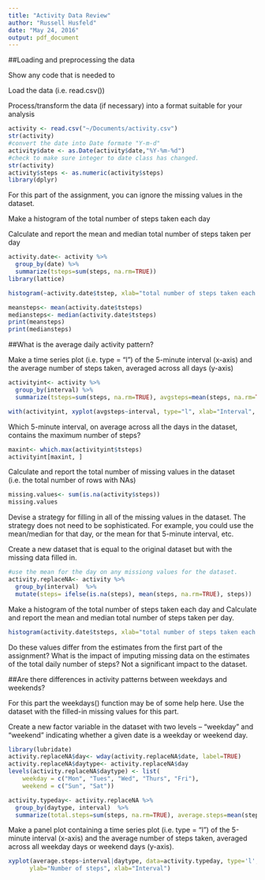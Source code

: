 ```yaml
---
title: "Activity Data Review"
author: "Russell Husfeld"
date: "May 24, 2016"
output: pdf_document
---
```


##Loading and preprocessing the data

Show any code that is needed to

Load the data (i.e. read.csv())

Process/transform the data (if necessary) into a format suitable for your analysis


```r
activity <- read.csv("~/Documents/activity.csv")
str(activity)
#convert the date into Date formate "Y-m-d"
activity$date <- as.Date(activity$date,"%Y-%m-%d")
#check to make sure integer to date class has changed. 
str(activity)
activity$steps <- as.numeric(activity$steps)
library(dplyr)

```
For this part of the assignment, you can ignore the missing values in the dataset.

Make a histogram of the total number of steps taken each day

Calculate and report the mean and median total number of steps taken per day
```r
activity.date<- activity %>%
  group_by(date) %>%
  summarize(tsteps=sum(steps, na.rm=TRUE))
library(lattice)

histogram(~activity.date$tstep, xlab="total number of steps taken each day")

meansteps<- mean(activity.date$tsteps)
mediansteps<- median(activity.date$tsteps)
print(meansteps)
print(mediansteps)
```

##What is the average daily activity pattern?

Make a time series plot (i.e. type = "l") of the 5-minute interval (x-axis) and the average number of steps taken, averaged across all days (y-axis)

```r
activityint<- activity %>%
  group_by(interval) %>%
  summarize(tsteps=sum(steps, na.rm=TRUE), avgsteps=mean(steps, na.rm=TRUE)) 

with(activityint, xyplot(avgsteps~interval, type="l", xlab="Interval", ylab="Number of steps"))
```

Which 5-minute interval, on average across all the days in the dataset, contains the maximum number of steps?

```r

maxint<- which.max(activityint$tsteps)
activityint[maxint, ]
```

Calculate and report the total number of missing values in the dataset (i.e. the total number of rows with NAs)

```r
missing.values<- sum(is.na(activity$steps))
missing.values
```

Devise a strategy for filling in all of the missing values in the dataset. The strategy does not need to be sophisticated. For example, you could use the mean/median for that day, or the mean for that 5-minute interval, etc.

Create a new dataset that is equal to the original dataset but with the missing data filled in.


```r
#use the mean for the day on any missiong values for the dataset. 
activity.replaceNA<- activity %>%
  group_by(interval)  %>%
  mutate(steps= ifelse(is.na(steps), mean(steps, na.rm=TRUE), steps))
```

Make a histogram of the total number of steps taken each day and Calculate and report the mean and median total number of steps taken per day. 
```r


histogram(activity.date$tsteps, xlab="total number of steps taken each day")

```

Do these values differ from the estimates from the first part of the assignment? What is the impact of imputing missing data on the estimates of the total daily number of steps?
Not a significant impact to the dataset. 

##Are there differences in activity patterns between weekdays and weekends?

For this part the weekdays() function may be of some help here. Use the dataset with the filled-in missing values for this part.

Create a new factor variable in the dataset with two levels -- "weekday" and "weekend" indicating whether a given date is a weekday or weekend day.

```r
library(lubridate)
activity.replaceNA$day<- wday(activity.replaceNA$date, label=TRUE)
activity.replaceNA$daytype<- activity.replaceNA$day
levels(activity.replaceNA$daytype) <- list(
    weekday = c("Mon", "Tues", "Wed", "Thurs", "Fri"),
    weekend = c("Sun", "Sat"))

activity.typeday<- activity.replaceNA %>%
  group_by(daytype, interval)  %>% 
  summarize(total.steps=sum(steps, na.rm=TRUE), average.steps=mean(steps, na.rm=TRUE))
```

Make a panel plot containing a time series plot (i.e. type = "l") of the 5-minute interval (x-axis) and the average number of steps taken, averaged across all weekday days or weekend days (y-axis).


```r
xyplot(average.steps~interval|daytype, data=activity.typeday, type='l', layout=(c(1,2)),
      ylab="Number of steps", xlab="Interval")  


```
